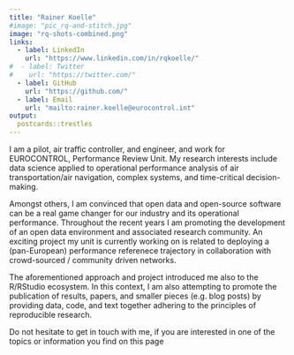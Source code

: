 ```yaml
---
title: "Rainer Koelle"
#image: "pic_rq-and-stitch.jpg"
image: "rq-shots-combined.png"
links:
  - label: LinkedIn
    url: "https://www.linkedin.com/in/rqkoelle/"
#  - label: Twitter
#    url: "https://twitter.com/"
  - label: GitHub
    url: "https://github.com/"
  - label: Email
    url: "mailto:rainer.koelle@eurocontrol.int"
output:
  postcards::trestles
---
```

 
I am a pilot, air traffic controller, and engineer, and work for EUROCONTROL, Performance Review Unit.
My research interests include data science applied to operational performance analysis of air transportation/air navigation, complex systems, and time-critical decision-making.

Amongst others, I am convinced that open data and open-source software can be a real game changer for our industry and its operational performance. Throughout the recent years I am promoting the development of an open data environment and associated research community. An exciting project my unit is currently working on is related to deploying a (pan-European) performance referenece trajectory in collaboration with crowd-sourced / community driven networks.

The aforementioned approach and project introduced me also to the R/RStudio ecosystem. In this context, I am also attempting to promote the publication of results, papers, and smaller pieces (e.g. blog posts) by providing data, code, and text together adhering to the principles of reproducible research.

Do not hesitate to get in touch with me, if you are interested in one of the topics or information you find on this page
